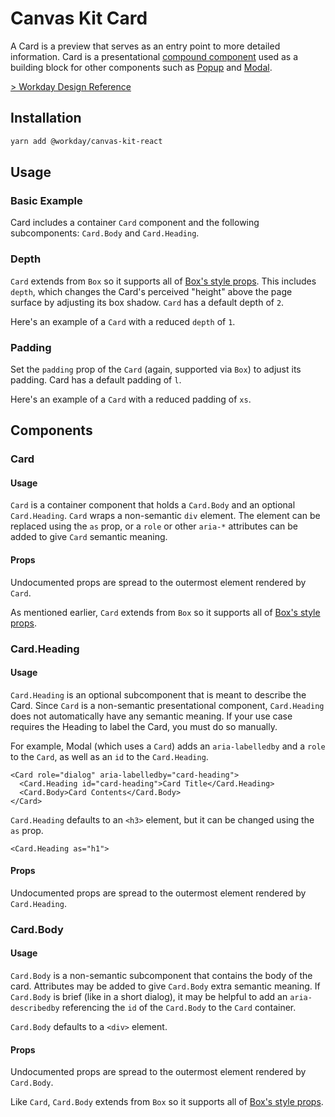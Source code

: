 


<Meta title="Components/Containers/Card/React" component={Card} />

# Canvas Kit Card

A Card is a preview that serves as an entry point to more detailed information. Card is a
presentational [compound component](/docs/welcome-dev-docs-compound-components--page) used as a
building block for other components such as [Popup](/docs/components-popups-popup-react--basic) and
[Modal](/docs/components-popups-modal-react--basic).

[> Workday Design Reference](https://design.workday.com/components/containers/cards)

## Installation

```sh
yarn add @workday/canvas-kit-react
```

## Usage

### Basic Example

Card includes a container `Card` component and the following subcomponents: `Card.Body` and
`Card.Heading`.

<ExampleCodeBlock code={Basic} />

### Depth

`Card` extends from `Box` so it supports all of
[Box's style props](/docs/labs-common-box--as#style-props). This includes `depth`, which changes the
Card's perceived "height" above the page surface by adjusting its box shadow. `Card` has a default
depth of `2`.

Here's an example of a `Card` with a reduced `depth` of `1`.

<ExampleCodeBlock code={Depth} />

### Padding

Set the `padding` prop of the `Card` (again, supported via `Box`) to adjust its padding. Card has a
default padding of `l`.

Here's an example of a `Card` with a reduced padding of `xs`.

<ExampleCodeBlock code={Padding} />

## Components

### Card

#### Usage

`Card` is a container component that holds a `Card.Body` and an optional `Card.Heading`. `Card`
wraps a non-semantic `div` element. The element can be replaced using the `as` prop, or a `role` or
other `aria-*` attributes can be added to give `Card` semantic meaning.

#### Props

Undocumented props are spread to the outermost element rendered by `Card`.

As mentioned earlier, `Card` extends from `Box` so it supports all of
[Box's style props](/docs/labs-common-box--as#style-props).

<ArgsTable of={Card} />

### Card.Heading

#### Usage

`Card.Heading` is an optional subcomponent that is meant to describe the Card. Since `Card` is a
non-semantic presentational component, `Card.Heading` does not automatically have any semantic
meaning. If your use case requires the Heading to label the Card, you must do so manually.

For example, Modal (which uses a `Card`) adds an `aria-labelledby` and a `role` to the `Card`, as
well as an `id` to the `Card.Heading`.

```tsx
<Card role="dialog" aria-labelledby="card-heading">
  <Card.Heading id="card-heading">Card Title</Card.Heading>
  <Card.Body>Card Contents</Card.Body>
</Card>
```

`Card.Heading` defaults to an `<h3>` element, but it can be changed using the `as` prop.

```tsx
<Card.Heading as="h1">
```

#### Props

Undocumented props are spread to the outermost element rendered by `Card.Heading`.

<ArgsTable of={Card.Heading} />

### Card.Body

#### Usage

`Card.Body` is a non-semantic subcomponent that contains the body of the card. Attributes may be
added to give `Card.Body` extra semantic meaning. If `Card.Body` is brief (like in a short dialog),
it may be helpful to add an `aria-describedby` referencing the `id` of the `Card.Body` to the `Card`
container.

`Card.Body` defaults to a `<div>` element.

#### Props

Undocumented props are spread to the outermost element rendered by `Card.Body`.

Like `Card`, `Card.Body` extends from `Box` so it supports all of
[Box's style props](/docs/labs-common-box--as#style-props).

<ArgsTable of={Card.Body} />
